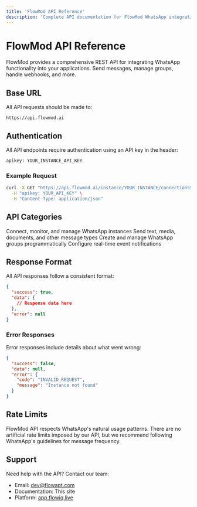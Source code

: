 ```yaml
---
title: 'FlowMod API Reference'
description: 'Complete API documentation for FlowMod WhatsApp integration'
---
```


# FlowMod API Reference

FlowMod provides a comprehensive REST API for integrating WhatsApp functionality into your applications. Send messages, manage groups, handle webhooks, and more.

## Base URL

All API requests should be made to:

```
https://api.flowmod.ai
```

## Authentication

All API endpoints require authentication using an API key in the header:

```bash
apikey: YOUR_INSTANCE_API_KEY
```

### Example Request

```bash
curl -X GET "https://api.flowmod.ai/instance/YOUR_INSTANCE/connectionState" \
  -H "apikey: YOUR_API_KEY" \
  -H "Content-Type: application/json"
```

## API Categories

<CardGroup cols={2}>
  <Card
    title="Instance Management"
    icon="server"
    href="/api-reference/instance"
  >
    Connect, monitor, and manage WhatsApp instances
  </Card>
  <Card
    title="Messaging"
    icon="message"
    href="/api-reference/messaging"
  >
    Send text, media, documents, and other message types
  </Card>
  <Card
    title="Group Management"
    icon="users"
    href="/api-reference/groups"
  >
    Create and manage WhatsApp groups programmatically
  </Card>
  <Card
    title="Webhooks"
    icon="webhook"
    href="/api-reference/webhooks"
  >
    Configure real-time event notifications
  </Card>
</CardGroup>

## Response Format

All API responses follow a consistent format:

```json
{
  "success": true,
  "data": {
    // Response data here
  },
  "error": null
}
```

### Error Responses

Error responses include details about what went wrong:

```json
{
  "success": false,
  "data": null,
  "error": {
    "code": "INVALID_REQUEST",
    "message": "Instance not found"
  }
}
```

## Rate Limits

FlowMod API respects WhatsApp's natural usage patterns. There are no artificial rate limits imposed by our API, but we recommend following WhatsApp's guidelines for message frequency.

## Support

Need help with the API? Contact our team:
- Email: dev@flowapt.com
- Documentation: This site
- Platform: [app.flowiq.live](https://app.flowiq.live)

